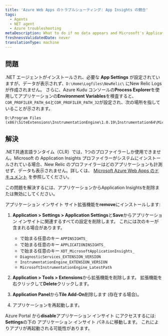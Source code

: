 ```yaml
---
title: 'Azure Web Apps のトラブルシューティング: App Insights の競合'
tags:
  - Agents
  - NET agent
  - Azure troubleshooting
metaDescription: What to do if no data appears and Microsoft's Application Insights profiler is preventing the New Relic .NET profiler from instrumenting your app.
freshnessValidatedDate: never
translationType: machine
---
```


## 問題

.NET エージェントがインストールされ、必要な <DNT>**App Settings**</DNT> が設定されていますが、データが表示されず、`D:\Home\Logfiles\NewRelic\` にNew Relic Logsが作成されません。 さらに、Azure Kudu コンソールの<DNT>**Process Explorer**</DNT>を使用してアプリケーションの<DNT>**Environment Variables**</DNT>を検査すると、 `COR_PROFILER_PATH_64`と`COR_PROFILER_PATH_32`が設定され、次の場所を指していることが示されます。

```
D:\Program Files (x86)\SiteExtensions\InstrumentationEngine\1.0.19\Instrumentation64\MicrosoftInstrumentationEngine_x64.dll
```

## 解決

.NET共通言語ランタイム（CLR）では、1つのプロファイラーしか使用できません。Microsoft の Application Insights プロファイラーがシステムにインストールされている場合、New Relic のプロファイラーはどのアプリケーションも計測せず、データも表示されません。詳しくは、 [Microsoft Azure Web Apps のドキュメント](https://docs.microsoft.com/en-us/azure/azure-monitor/app/azure-web-apps) を参照してください。

この問題を解決するには、アプリケーションからApplication Insightsを削除または無効にしてください。

アプリケーション インサイト サイト拡張機能を<DNT>**remove**</DNT>にインストールします:

1. <DNT>**Application > Settings > Application Settings**</DNT>と<DNT>**Save**</DNT>からアプリケーション インサイトに関連するすべての設定を削除します。 これには次のキーが含まれる場合があります。

   * で始まる任意のキー `APPINSIGHTS_`
   * で始まる任意のキー `APPLICATIONINSIGHTS_`
   * で始まる任意のキー `XDT_MicrosoftApplicationInsights_`
   * `DiagnosticServices_EXTENSION_VERSION`
   * `InstrumentationEngine_EXTENSION_VERSION`
   * `MicrosoftInstrumentationEngine_LatestPath`

2. <DNT>**Application > Tools > Extensions**</DNT>から拡張機能を削除します。 拡張機能を右クリックして<DNT>**Delete**</DNT>クリックします。

3. <DNT>**Application Panel**</DNT>から<DNT>**Tile Add-On**</DNT>削除します (存在する場合)。

4. アプリケーションを再起動します。

Azure Portal から<DNT>**disable**</DNT>アプリケーション インサイト にアクセスするには: <DNT>**Settings**</DNT>の下の アプリケーション インサイト パネルに移動します。 これによりアプリが再起動される可能性があります。
